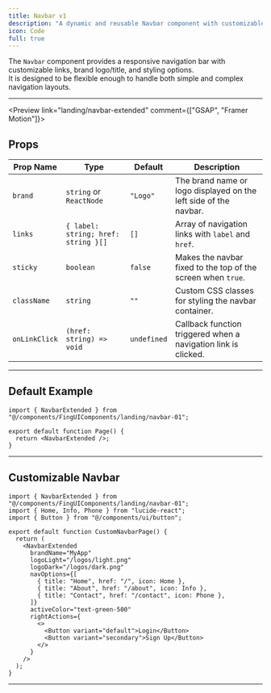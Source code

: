 ```yaml
---
title: Navbar v1
description: "A dynamic and reusable Navbar component with customizable links, logos, and actions."
icon: Code
full: true
---
```


The `Navbar` component provides a responsive navigation bar with customizable links, brand logo/title, and styling options.  
It is designed to be flexible enough to handle both simple and complex navigation layouts.

---



<Preview link="landing/navbar-extended" comment={["GSAP", "Framer Motion"]}>
  <NavbarExtended />
</Preview>




## Props

| Prop Name     | Type                | Default     | Description                                                                 |
|---------------|---------------------|-------------|-----------------------------------------------------------------------------|
| `brand`       | `string` or `ReactNode` | `"Logo"`   | The brand name or logo displayed on the left side of the navbar.           |
| `links`       | `{ label: string; href: string }[]` | `[]`        | Array of navigation links with `label` and `href`.                         |
| `sticky`      | `boolean`           | `false`     | Makes the navbar fixed to the top of the screen when `true`.               |
| `className`   | `string`            | `""`        | Custom CSS classes for styling the navbar container.                       |
| `onLinkClick` | `(href: string) => void` | `undefined` | Callback function triggered when a navigation link is clicked.             |

---

## Default Example

```tsx
import { NavbarExtended } from "@/components/FingUIComponents/landing/navbar-01";

export default function Page() {
  return <NavbarExtended />;
}
```
---

## Customizable Navbar
```tsx
import { NavbarExtended } from "@/components/FingUIComponents/landing/navbar-01";
import { Home, Info, Phone } from "lucide-react";
import { Button } from "@/components/ui/button";

export default function CustomNavbarPage() {
  return (
    <NavbarExtended
      brandName="MyApp"
      logoLight="/logos/light.png"
      logoDark="/logos/dark.png"
      navOptions={[
        { title: "Home", href: "/", icon: Home },
        { title: "About", href: "/about", icon: Info },
        { title: "Contact", href: "/contact", icon: Phone },
      ]}
      activeColor="text-green-500"
      rightActions={
        <>
          <Button variant="default">Login</Button>
          <Button variant="secondary">Sign Up</Button>
        </>
      }
    />
  );
}
```

---
